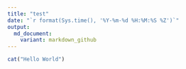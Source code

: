 ```yaml
---
title: "test"
date: "`r format(Sys.time(), '%Y-%m-%d %H:%M:%S %Z')`"
output:
  md_document:
    variant: markdown_github
---
```


```r
cat("Hello World")
```
